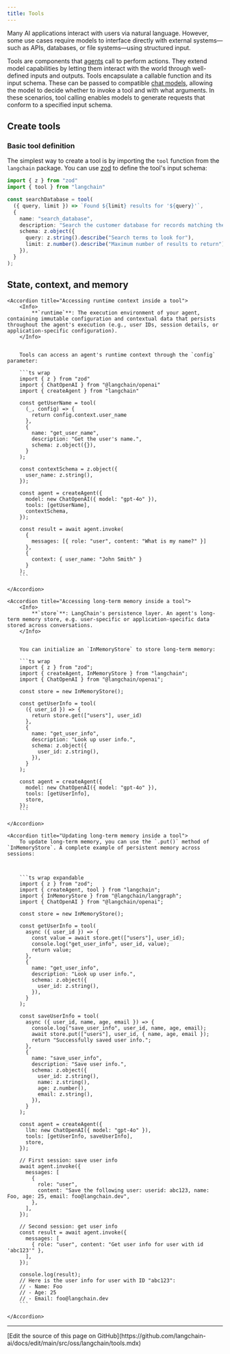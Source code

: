 ```yaml
---
title: Tools
---
```



<AlphaCallout />

Many AI applications interact with users via natural language. However, some use cases require models to interface directly with external systems—such as APIs, databases, or file systems—using structured input.

Tools are components that [agents](/oss/javascript/langchain/agents) call to perform actions. They extend model capabilities by letting them interact with the world through well-defined inputs and outputs. Tools encapsulate a callable function and its input schema. These can be passed to compatible [chat models](/oss/javascript/langchain/models), allowing the model to decide whether to invoke a tool and with what arguments. In these scenarios, tool calling enables models to generate requests that conform to a specified input schema.

## Create tools

### Basic tool definition



The simplest way to create a tool is by importing the `tool` function from the `langchain` package. You can use [zod](https://zod.dev/) to define the tool's input schema:

```ts
import { z } from "zod"
import { tool } from "langchain"

const searchDatabase = tool(
  ({ query, limit }) => `Found ${limit} results for '${query}'`,
  {
    name: "search_database",
    description: "Search the customer database for records matching the query.",
    schema: z.object({
      query: z.string().describe("Search terms to look for"),
      limit: z.number().describe("Maximum number of results to return"),
    }),
  }
);
```




## State, context, and memory

<AccordionGroup>


    <Accordion title="Accessing runtime context inside a tool">
        <Info>
            **`runtime`**: The execution environment of your agent, containing immutable configuration and contextual data that persists throughout the agent's execution (e.g., user IDs, session details, or application-specific configuration).
        </Info>


        Tools can access an agent's runtime context through the `config` parameter:

        ```ts wrap
        import { z } from "zod"
        import { ChatOpenAI } from "@langchain/openai"
        import { createAgent } from "langchain"

        const getUserName = tool(
          (_, config) => {
            return config.context.user_name
          },
          {
            name: "get_user_name",
            description: "Get the user's name.",
            schema: z.object({}),
          }
        );

        const contextSchema = z.object({
          user_name: z.string(),
        });

        const agent = createAgent({
          model: new ChatOpenAI({ model: "gpt-4o" }),
          tools: [getUserName],
          contextSchema,
        });

        const result = await agent.invoke(
          {
            messages: [{ role: "user", content: "What is my name?" }]
          },
          {
            context: { user_name: "John Smith" }
          }
        );
        ```

    </Accordion>

    <Accordion title="Accessing long-term memory inside a tool">
        <Info>
            **`store`**: LangChain's persistence layer. An agent's long-term memory store, e.g. user-specific or application-specific data stored across conversations.
        </Info>


        You can initialize an `InMemoryStore` to store long-term memory:

        ```ts wrap
        import { z } from "zod";
        import { createAgent, InMemoryStore } from "langchain";
        import { ChatOpenAI } from "@langchain/openai";

        const store = new InMemoryStore();

        const getUserInfo = tool(
          ({ user_id }) => {
            return store.get(["users"], user_id)
          },
          {
            name: "get_user_info",
            description: "Look up user info.",
            schema: z.object({
              user_id: z.string(),
            }),
          }
        );

        const agent = createAgent({
          model: new ChatOpenAI({ model: "gpt-4o" }),
          tools: [getUserInfo],
          store,
        });
        ```

    </Accordion>

    <Accordion title="Updating long-term memory inside a tool">
        To update long-term memory, you can use the `.put()` method of `InMemoryStore`. A complete example of persistent memory across sessions:



        ```ts wrap expandable
        import { z } from "zod";
        import { createAgent, tool } from "langchain";
        import { InMemoryStore } from "@langchain/langgraph";
        import { ChatOpenAI } from "@langchain/openai";

        const store = new InMemoryStore();

        const getUserInfo = tool(
          async ({ user_id }) => {
            const value = await store.get(["users"], user_id);
            console.log("get_user_info", user_id, value);
            return value;
          },
          {
            name: "get_user_info",
            description: "Look up user info.",
            schema: z.object({
              user_id: z.string(),
            }),
          }
        );

        const saveUserInfo = tool(
          async ({ user_id, name, age, email }) => {
            console.log("save_user_info", user_id, name, age, email);
            await store.put(["users"], user_id, { name, age, email });
            return "Successfully saved user info.";
          },
          {
            name: "save_user_info",
            description: "Save user info.",
            schema: z.object({
              user_id: z.string(),
              name: z.string(),
              age: z.number(),
              email: z.string(),
            }),
          }
        );

        const agent = createAgent({
          llm: new ChatOpenAI({ model: "gpt-4o" }),
          tools: [getUserInfo, saveUserInfo],
          store,
        });

        // First session: save user info
        await agent.invoke({
          messages: [
            {
              role: "user",
              content: "Save the following user: userid: abc123, name: Foo, age: 25, email: foo@langchain.dev",
            },
          ],
        });

        // Second session: get user info
        const result = await agent.invoke({
          messages: [
            { role: "user", content: "Get user info for user with id 'abc123'" },
          ],
        });

        console.log(result);
        // Here is the user info for user with ID "abc123":
        // - Name: Foo
        // - Age: 25
        // - Email: foo@langchain.dev
        ```

    </Accordion>
</AccordionGroup>

---

<Callout icon="pen-to-square" iconType="regular">
  [Edit the source of this page on GitHub](https://github.com/langchain-ai/docs/edit/main/src/oss/langchain/tools.mdx)
</Callout>
